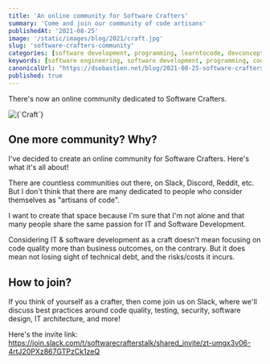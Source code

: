 ```yaml
---
title: 'An online community for Software Crafters'
summary: 'Come and join our community of code artisans'
publishedAt: '2021-08-25'
image: '/static/images/blog/2021/craft.jpg'
slug: 'software-crafters-community'
categories: [software development, programming, learntocode, devconcepts]
keywords: [software engineering, software development, programming, coding]
canonicalUrl: "https://dsebastien.net/blog/2021-08-25-software-crafters-community"
published: true
---
```


There's now an online community dedicated to Software Crafters.

<BlogPostCenteredContent>
  <Image
    alt={`Craft`}
    src={`/static/images/blog/2021/craft.jpg`}
    width={6000}
    height={4000}
    priority
  />
</BlogPostCenteredContent>

## One more community? Why?

I've decided to create an online community for Software Crafters. Here's what it's all about!

There are countless communities out there, on Slack, Discord, Reddit, etc. But I don't think that there are many dedicated to people who consider themselves as "artisans of code".

I want to create that space because I'm sure that I'm not alone and that many people share the same passion for IT and Software Development.

Considering IT & software development as a craft doesn't mean focusing on code quality more than business outcomes, on the contrary. But it does mean not losing sight of technical debt, and the risks/costs it incurs.

## How to join?

If you think of yourself as a crafter, then come join us on Slack, where we'll discuss best practices around code quality, testing, security, software design, IT architecture, and more!

Here's the invite link: https://join.slack.com/t/softwarecrafterstalk/shared_invite/zt-umgx3v06-4rtJ20PXz867GTPzCk1zeQ

<BlogPostSignature />
